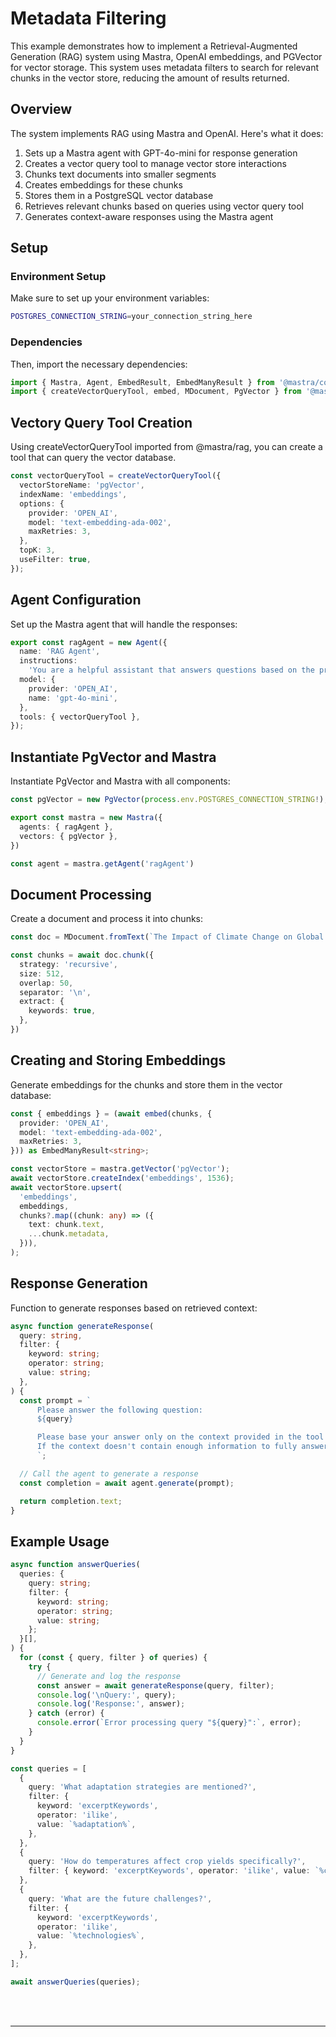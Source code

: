 
# Metadata Filtering

This example demonstrates how to implement a Retrieval-Augmented Generation (RAG) system using Mastra, OpenAI embeddings, and PGVector for vector storage.
This system uses metadata filters to search for relevant chunks in the vector store, reducing the amount of results returned.

## Overview

The system implements RAG using Mastra and OpenAI. Here's what it does:
1. Sets up a Mastra agent with GPT-4o-mini for response generation
2. Creates a vector query tool to manage vector store interactions
3. Chunks text documents into smaller segments
4. Creates embeddings for these chunks
5. Stores them in a PostgreSQL vector database
6. Retrieves relevant chunks based on queries using vector query tool
7. Generates context-aware responses using the Mastra agent

## Setup 

### Environment Setup

Make sure to set up your environment variables:

```bash filename=".env"
POSTGRES_CONNECTION_STRING=your_connection_string_here
```

### Dependencies

Then, import the necessary dependencies:

```typescript copy showLineNumbers filename="src/mastra/index.ts"
import { Mastra, Agent, EmbedResult, EmbedManyResult } from '@mastra/core'
import { createVectorQueryTool, embed, MDocument, PgVector } from '@mastra/rag';
```

## Vectory Query Tool Creation
Using createVectorQueryTool imported from @mastra/rag, you can create a tool that can query the vector database.
```typescript copy showLineNumbers{4} filename="src/mastra/index.ts"
const vectorQueryTool = createVectorQueryTool({
  vectorStoreName: 'pgVector',
  indexName: 'embeddings',
  options: {
    provider: 'OPEN_AI',
    model: 'text-embedding-ada-002',
    maxRetries: 3,
  },
  topK: 3,
  useFilter: true,
});
```

## Agent Configuration

Set up the Mastra agent that will handle the responses:

```typescript copy showLineNumbers{16} filename="src/mastra/index.ts"
export const ragAgent = new Agent({
  name: 'RAG Agent',
  instructions:
    'You are a helpful assistant that answers questions based on the provided context. Keep your answers concise and relevant.',
  model: {
    provider: 'OPEN_AI',
    name: 'gpt-4o-mini',
  },
  tools: { vectorQueryTool },
});
```

## Instantiate PgVector and Mastra

Instantiate PgVector and Mastra with all components:

```typescript copy showLineNumbers{27} filename="src/mastra/index.ts"
const pgVector = new PgVector(process.env.POSTGRES_CONNECTION_STRING!);

export const mastra = new Mastra({
  agents: { ragAgent },
  vectors: { pgVector },
})

const agent = mastra.getAgent('ragAgent')
```

## Document Processing

Create a document and process it into chunks:

```typescript copy showLineNumbers{36} filename="src/mastra/index.ts"
const doc = MDocument.fromText(`The Impact of Climate Change on Global Agriculture...`) // Your text here

const chunks = await doc.chunk({
  strategy: 'recursive',
  size: 512,
  overlap: 50,
  separator: '\n',
  extract: {
    keywords: true,
  },
})
```

## Creating and Storing Embeddings

Generate embeddings for the chunks and store them in the vector database:

```typescript copy showLineNumbers{48} filename="src/mastra/index.ts"
const { embeddings } = (await embed(chunks, {
  provider: 'OPEN_AI',
  model: 'text-embedding-ada-002',
  maxRetries: 3,
})) as EmbedManyResult<string>;

const vectorStore = mastra.getVector('pgVector');
await vectorStore.createIndex('embeddings', 1536);
await vectorStore.upsert(
  'embeddings',
  embeddings,
  chunks?.map((chunk: any) => ({
    text: chunk.text,
    ...chunk.metadata,
  })),
);
```

## Response Generation

Function to generate responses based on retrieved context:

```typescript copy showLineNumbers{65} filename="src/mastra/index.ts"
async function generateResponse(
  query: string,
  filter: {
    keyword: string;
    operator: string;
    value: string;
  },
) {
  const prompt = `
      Please answer the following question:
      ${query}

      Please base your answer only on the context provided in the tool using this filter ${filter}. 
      If the context doesn't contain enough information to fully answer the question, please state that explicitly.
      `;

  // Call the agent to generate a response
  const completion = await agent.generate(prompt);

  return completion.text;
}
```

## Example Usage

```typescript copy showLineNumbers{87} filename="src/mastra/index.ts"
async function answerQueries(
  queries: {
    query: string;
    filter: {
      keyword: string;
      operator: string;
      value: string;
    };
  }[],
) {
  for (const { query, filter } of queries) {
    try {
      // Generate and log the response
      const answer = await generateResponse(query, filter);
      console.log('\nQuery:', query);
      console.log('Response:', answer);
    } catch (error) {
      console.error(`Error processing query "${query}":`, error);
    }
  }
}

const queries = [
  {
    query: 'What adaptation strategies are mentioned?',
    filter: {
      keyword: 'excerptKeywords',
      operator: 'ilike',
      value: `%adaptation%`,
    },
  },
  {
    query: 'How do temperatures affect crop yields specifically?',
    filter: { keyword: 'excerptKeywords', operator: 'ilike', value: `%crop%` },
  },
  {
    query: 'What are the future challenges?',
    filter: {
      keyword: 'excerptKeywords',
      operator: 'ilike',
      value: `%technologies%`,
    },
  },
];

await answerQueries(queries);
```


<br />
<br />
<hr className="dark:border-[#404040] border-gray-300" />
<br />
<br />
<GithubLink link={'https://github.com/mastra-ai/mastra/blob/main/examples/basics/rag/filter-rag'} />